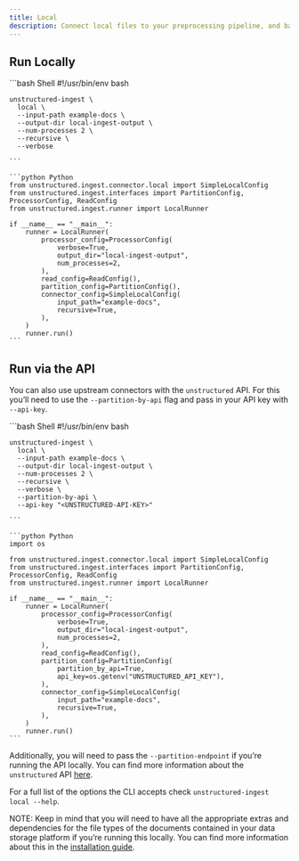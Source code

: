 ```yaml
---
title: Local 
description: Connect local files to your preprocessing pipeline, and batch process all your documents using `unstructured-ingest` to store structured outputs locally on your filesystem.
---
```


## Run Locally

<CodeGroup>
    ```bash Shell
    #!/usr/bin/env bash
    
    unstructured-ingest \
      local \
      --input-path example-docs \
      --output-dir local-ingest-output \
      --num-processes 2 \
      --recursive \
      --verbose
    
    ```
    
    ```python Python 
    from unstructured.ingest.connector.local import SimpleLocalConfig
    from unstructured.ingest.interfaces import PartitionConfig, ProcessorConfig, ReadConfig
    from unstructured.ingest.runner import LocalRunner
    
    if __name__ == "__main__":
        runner = LocalRunner(
            processor_config=ProcessorConfig(
                verbose=True,
                output_dir="local-ingest-output",
                num_processes=2,
            ),
            read_config=ReadConfig(),
            partition_config=PartitionConfig(),
            connector_config=SimpleLocalConfig(
                input_path="example-docs",
                recursive=True,
            ),
        )
        runner.run()
    ```
</CodeGroup>



## Run via the API

You can also use upstream connectors with the `unstructured` API. For this you’ll need to use the `--partition-by-api` flag and pass in your API key with `--api-key`.

<CodeGroup>
    ```bash Shell
    #!/usr/bin/env bash
    
    unstructured-ingest \
      local \
      --input-path example-docs \
      --output-dir local-ingest-output \
      --num-processes 2 \
      --recursive \
      --verbose \
      --partition-by-api \
      --api-key "<UNSTRUCTURED-API-KEY>"
    
    ```
    
    ```python Python 
    import os
    
    from unstructured.ingest.connector.local import SimpleLocalConfig
    from unstructured.ingest.interfaces import PartitionConfig, ProcessorConfig, ReadConfig
    from unstructured.ingest.runner import LocalRunner
    
    if __name__ == "__main__":
        runner = LocalRunner(
            processor_config=ProcessorConfig(
                verbose=True,
                output_dir="local-ingest-output",
                num_processes=2,
            ),
            read_config=ReadConfig(),
            partition_config=PartitionConfig(
                partition_by_api=True,
                api_key=os.getenv("UNSTRUCTURED_API_KEY"),
            ),
            connector_config=SimpleLocalConfig(
                input_path="example-docs",
                recursive=True,
            ),
        )
        runner.run()
    ```
    
</CodeGroup>


Additionally, you will need to pass the `--partition-endpoint` if you’re running the API locally. You can find more information about the `unstructured` API [here](https://github.com/Unstructured-IO/unstructured-api).

For a full list of the options the CLI accepts check `unstructured-ingest local --help`.

NOTE: Keep in mind that you will need to have all the appropriate extras and dependencies for the file types of the documents contained in your data storage platform if you’re running this locally. You can find more information about this in the [installation guide](/installation/overview).